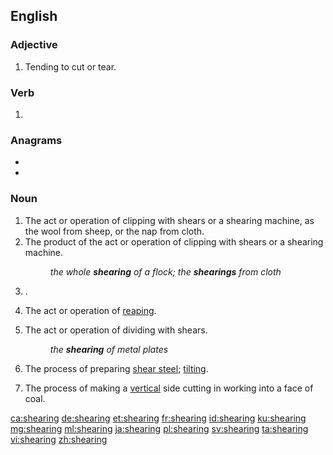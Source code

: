 ==English==

===Adjective===
{{en-adj|-}}

# Tending to cut or tear.

===Verb===
{{head|en|present participle}}

# {{present participle of|shear|lang=en|nocat=1}}

===Anagrams===
* {{l|en|hearings}}
* {{l|en|hearsing}}

===Noun===
{{en-noun}}

# The act or operation of clipping with shears or a shearing machine, as the wool from sheep, or the nap from cloth.
# The product of the act or operation of clipping with shears or a shearing machine.
#: ''the whole '''shearing''' of a flock; the '''shearings''' from cloth''
# {{alternative form of|shearling|lang=en}}.
#: {{rfquotek|Youatt}}
# {{lb|en|Scotland}} The act or operation of [[reap]]ing.
# The act or operation of dividing with shears.
#: ''the '''shearing''' of metal plates''
# The process of preparing [[shear steel]]; [[tilt]]ing.
# {{lb|en|mining}} The process of making a [[vertical]] side cutting in working into a face of coal.

{{Webster 1913}}

[[ca:shearing]]
[[de:shearing]]
[[et:shearing]]
[[fr:shearing]]
[[id:shearing]]
[[ku:shearing]]
[[mg:shearing]]
[[ml:shearing]]
[[ja:shearing]]
[[pl:shearing]]
[[sv:shearing]]
[[ta:shearing]]
[[vi:shearing]]
[[zh:shearing]]